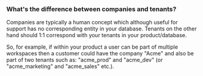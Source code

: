 ### What's the difference between companies and tenants?

Companies are typically a human concept which although useful for support has no corresponding entity in your database. Tenants on the other hand should 1:1 correspond with your tenants in your product/database.

So, for example, if within your product a user can be part of multiple workspaces then a customer could have the company "Acme" and also be part of two tenants such as: "acme_prod" and "acme_dev" (or "acme_marketing" and "acme_sales" etc.).
